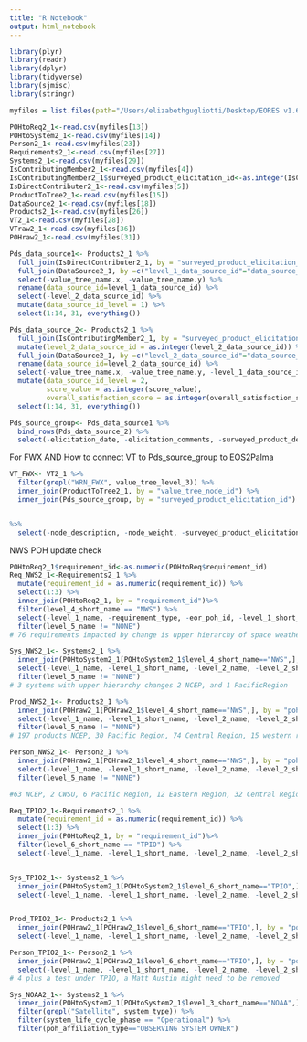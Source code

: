 ```yaml
---
title: "R Notebook"
output: html_notebook
---
```




```r
library(plyr)
library(readr)
library(dplyr)
library(tidyverse)
library(sjmisc)
library(stringr)

myfiles = list.files(path="/Users/elizabethgugliotti/Desktop/EORES v1.6 Files (PROD-NOSIA-II)/NOSIA-2-1", pattern="*.csv", full.names=TRUE)

POHtoReq2_1<-read.csv(myfiles[13])
POHtoSystem2_1<-read.csv(myfiles[14])
Person2_1<-read.csv(myfiles[23])
Requirements2_1<-read.csv(myfiles[27])
Systems2_1<-read.csv(myfiles[29])
IsContributingMember2_1<-read.csv(myfiles[4])
IsContributingMember2_1$surveyed_product_elicitation_id<-as.integer(IsContributingMember2_1$surveyed_product_elicitation_id)
IsDirectContributer2_1<-read.csv(myfiles[5])
ProductToTree2_1<-read.csv(myfiles[15]) 
DataSource2_1<-read.csv(myfiles[18])
Products2_1<-read.csv(myfiles[26])
VT2_1<-read.csv(myfiles[28])
VTraw2_1<-read.csv(myfiles[36])
POHraw2_1<-read.csv(myfiles[31])
```


```r
Pds_data_source1<- Products2_1 %>%
  full_join(IsDirectContributer2_1, by = "surveyed_product_elicitation_id") %>%
  full_join(DataSource2_1, by =c("level_1_data_source_id"="data_source_id")) %>% 
  select(-value_tree_name.x, -value_tree_name.y) %>%
  rename(data_source_id=level_1_data_source_id) %>%
  select(-level_2_data_source_id) %>%
  mutate(data_source_id_level = 1) %>%
  select(1:14, 31, everything())

Pds_data_source_2<- Products2_1 %>%
  full_join(IsContributingMember2_1, by = "surveyed_product_elicitation_id") %>%
  mutate(level_2_data_source_id = as.integer(level_2_data_source_id)) %>%
  full_join(DataSource2_1, by =c("level_2_data_source_id"="data_source_id")) %>%
  rename(data_source_id=level_2_data_source_id) %>%
  select(-value_tree_name.x, -value_tree_name.y, -level_1_data_source_id) %>%
  mutate(data_source_id_level = 2,
         score_value = as.integer(score_value),
         overall_satisfaction_score = as.integer(overall_satisfaction_score)) %>%
  select(1:14, 31, everything())

Pds_source_group<- Pds_data_source1 %>%
  bind_rows(Pds_data_source_2) %>%
  select(-elicitation_date, -elicitation_comments, -surveyed_product_description, status_quo_score, -status_quo_score_note, -low_side_score, -high_side_score, -score_type, -score_value, -score_comment, -overall_satisfaction_score, -overall_satisfaction_score_comment, -value_tree_name, -data_source_description, cost, -option, -dependency_type, -cost_units, -cost_source, -cost_comments)
```


For FWX AND How to connect VT to Pds_source_group to EOS2Palma
```r
VT_FWX<- VT2_1 %>%
  filter(grepl("WRN_FWX", value_tree_level_3)) %>%
  inner_join(ProductToTree2_1, by = "value_tree_node_id") %>%
  inner_join(Pds_source_group, by = "surveyed_product_elicitation_id") 


%>%
  select(-node_description, -node_weight, -surveyed_product_elicitation_id, -value_tree_name, -surveyed_product_weight, -surveyed_product_data_source_id, -data_source_id, -surveyed_product_value_tree_node_id, -status_quo_score)

```



NWS POH update check
```r
POHtoReq2_1$requirement_id<-as.numeric(POHtoReq$requirement_id)
Req_NWS2_1<-Requirements2_1 %>%
  mutate(requirement_id = as.numeric(requirement_id)) %>%
  select(1:3) %>%
  inner_join(POHtoReq2_1, by = "requirement_id")%>%
  filter(level_4_short_name == "NWS") %>%
  select(-level_1_name, -requirement_type, -eor_poh_id, -level_1_short_name, -level_2_name, -level_2_short_name, -level_3_name, -level_3_short_name)  %>%
  filter(level_5_name != "NONE")
# 76 requirements impacted by change is upper hierarchy of space weather prediction center

Sys_NWS2_1<- Systems2_1 %>%
  inner_join(POHtoSystem2_1[POHtoSystem2_1$level_4_short_name=="NWS",], by = "system_id") %>%
  select(-level_1_name, -level_1_short_name, -level_2_name, -level_2_short_name, -level_3_name, -level_3_short_name, -system_description, -system_intended_use, -system_life_cycle_phase, -system_deployment_plans, -osc_baseline_observing_system_category, -country_names, -palma_id, -observing_system_poh_id) %>%
  filter(level_5_name != "NONE")
# 3 systems with upper hierarchy changes 2 NCEP, and 1 PacificRegion

Prod_NWS2_1<- Products2_1 %>%
  inner_join(POHraw2_1[POHraw2_1$level_4_short_name=="NWS",], by = "poh_id") %>%
  select(-level_1_name, -level_1_short_name, -level_2_name, -level_2_short_name, -level_3_name, -level_3_short_name, -value_tree_name, -surveyed_product_elicitation_id, -surveyed_product_description, -elicitation_comments, -elicitation_date, -status_quo_score, -status_quo_score_note, -low_side_score, -high_side_score) %>%
  filter(level_5_name != "NONE")
# 197 products NCEP, 30 Pacific Region, 74 Central Region, 15 western region, 27 Southern, 58 Eastern Region, 18 CWSUs

Person_NWS2_1<- Person2_1 %>%
  inner_join(POHraw2_1[POHraw2_1$level_4_short_name=="NWS",], by = "poh_id") %>%
  select(-level_1_name, -level_1_short_name, -level_2_name, -level_2_short_name, -level_3_name, -level_3_short_name, -primary_phone_number, -primary_phone_extension, -date_active, -date_inactive, -preferred_name, -title) %>%
  filter(level_5_name != "NONE")

#63 NCEP, 2 CWSU, 6 Pacific Region, 12 Eastern Region, 32 Central Region, 9 Southern Region, 2 Western Region

Req_TPIO2_1<-Requirements2_1 %>%
  mutate(requirement_id = as.numeric(requirement_id)) %>%
  select(1:3) %>%
  inner_join(POHtoReq2_1, by = "requirement_id")%>%
  filter(level_6_short_name == "TPIO") %>%
  select(-level_1_name, -level_1_short_name, -level_2_name, -level_2_short_name, -level_3_name, -level_3_short_name)  


Sys_TPIO2_1<- Systems2_1 %>%
  inner_join(POHtoSystem2_1[POHtoSystem2_1$level_6_short_name=="TPIO",], by = "system_id") %>%
  select(-level_1_name, -level_1_short_name, -level_2_name, -level_2_short_name, -level_3_name, -level_3_short_name)


Prod_TPIO2_1<- Products2_1 %>%
  inner_join(POHraw2_1[POHraw2_1$level_6_short_name=="TPIO",], by = "poh_id") %>%
  select(-level_1_name, -level_1_short_name, -level_2_name, -level_2_short_name, -level_3_name, -level_3_short_name, -value_tree_name, -surveyed_product_elicitation_id, -surveyed_product_description, -elicitation_comments, -elicitation_date, -status_quo_score, -status_quo_score_note, -low_side_score, -high_side_score)

Person_TPIO2_1<- Person2_1 %>%
  inner_join(POHraw2_1[POHraw2_1$level_6_short_name=="TPIO",], by = "poh_id") %>%
  select(-level_1_name, -level_1_short_name, -level_2_name, -level_2_short_name, -level_3_name, -level_3_short_name, -primary_phone_number, -primary_phone_extension, -date_active, -date_inactive)
# 4 plus a test under TPIO, a Matt Austin might need to be removed
```


```r
Sys_NOAA2_1<- Systems2_1 %>%
  inner_join(POHtoSystem2_1[POHtoSystem2_1$level_3_short_name=="NOAA",], by = "system_id") %>%
  filter(grepl("Satellite", system_type)) %>%
  filter(system_life_cycle_phase == "Operational") %>%
  filter(poh_affiliation_type=="OBSERVING SYSTEM OWNER")

```